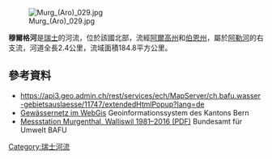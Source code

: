 {{Coord|47.26515|N|7.82535|E|display=title}}
[[Image:Murg_(Aro)_029.jpg|right]]

'''穆爾格河'''是[[瑞士|瑞士]]的河流，位於該國北部，流經[[阿爾高州|阿爾高州]]和[[伯恩州|伯恩州]]，屬於[[阿勒河|阿勒河]]的右支流，河道全長2.4公里，流域面積184.8平方公里。

==參考資料==
* https://api3.geo.admin.ch/rest/services/ech/MapServer/ch.bafu.wasser-gebietsauslaesse/11747/extendedHtmlPopup?lang=de{{Dead link}}
* [https://www.map.apps.be.ch/pub/synserver?project=a42pub_gn5&userprofile=geo&language=de Gewässernetz im WebGis] {{Wayback|url=https://www.map.apps.be.ch/pub/synserver?project=a42pub_gn5&userprofile=geo&language=de |date=20210112032057 }} Geoinformationssystem des Kantons Bern
* [http://www.hydrodaten.admin.ch/lhg/sdi/jahrestabellen/2018Q_16.pdf Messstation Murgenthal, Walliswil 1981–2016 (PDF)] {{Wayback|url=http://www.hydrodaten.admin.ch/lhg/sdi/jahrestabellen/2018Q_16.pdf |date=20210114044445 }} Bundesamt für Umwelt BAFU

{{Switzerland-geo-stub}}
[[Category:瑞士河流|Category:瑞士河流]]